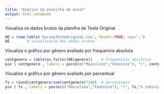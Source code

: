 ```yaml
---
title: "Analise da planilha do excel"
output: html_notebook
---
```

Visualiza os dados brutos da planilha de Teste Original
```r
HE = read.table('SurveyTesteOriginal.csv', header=TRUE, sep=',')
HE        # visualizacao dos dados brutos
```

Visualiza o gráfico por gênero avaliado por frequencia absoluta
```r
contgenero = table(as.factor(HE$genero))    # frequencias absolutas
pie ( contgenero , labels = paste(c("Masculino","Feminino"), "(", contgenero," individuos",")")  , col = rainbow(length ( contgenero ) ) , main = iconv("Grafico por Genero", from="UTF-8", to="latin2//TRANSLIT") )
```

Visualiza o gráfico por gênero avaliado por percentual
```r
fs = round(contgenero/sum(contgenero)*100)  # percentuais
pie ( fs , labels = paste(c("Masculino","Feminino"), "(", fs,"% individuos",")")  , col = rainbow(length ( fs ) ) , main = iconv("Grafico por Genero", from="UTF-8", to="latin2//TRANSLIT") )
```